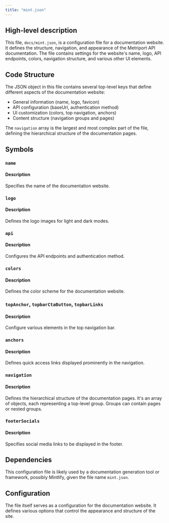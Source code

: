 ```yaml
---
title: "mint.json"
---
```


## High-level description

This file, `docs/mint.json`, is a configuration file for a documentation website. It defines the structure, navigation, and appearance of the Metriport API documentation. The file contains settings for the website's name, logo, API endpoints, colors, navigation structure, and various other UI elements.

## Code Structure

The JSON object in this file contains several top-level keys that define different aspects of the documentation website:

- General information (name, logo, favicon)
- API configuration (baseUrl, authentication method)
- UI customization (colors, top navigation, anchors)
- Content structure (navigation groups and pages)

The `navigation` array is the largest and most complex part of the file, defining the hierarchical structure of the documentation pages.

## Symbols

### `name`
#### Description
Specifies the name of the documentation website.

### `logo`
#### Description
Defines the logo images for light and dark modes.

### `api`
#### Description
Configures the API endpoints and authentication method.

### `colors`
#### Description
Defines the color scheme for the documentation website.

### `topAnchor`, `topbarCtaButton`, `topbarLinks`
#### Description
Configure various elements in the top navigation bar.

### `anchors`
#### Description
Defines quick access links displayed prominently in the navigation.

### `navigation`
#### Description
Defines the hierarchical structure of the documentation pages. It's an array of objects, each representing a top-level group. Groups can contain pages or nested groups.

### `footerSocials`
#### Description
Specifies social media links to be displayed in the footer.

## Dependencies
This configuration file is likely used by a documentation generation tool or framework, possibly Mintlify, given the file name `mint.json`.

## Configuration
The file itself serves as a configuration for the documentation website. It defines various options that control the appearance and structure of the site.